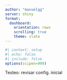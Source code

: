 ```yaml
---
author: "manuelgg"
server: shiny
format:
  dashboard:
    orientation: rows
    scrolling: true
    theme: slate
---
```


```r
#| context: setup
#| echo: false
#| include: false
options(scipen=999)
```

Testeo: revisar config. inicial